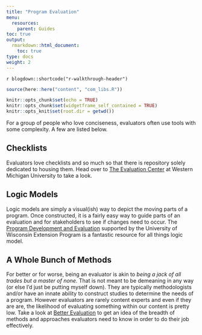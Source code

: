 ```yaml
---
title: "Program Evaluation"
menu:
  resources:
    parent: Guides
toc: true
output:
  rmarkdown::html_document:
    toc: true
type: docs
weight: 2
---
```


`r blogdown::shortcode("r-walkthrough-header")`

```r
source(here::here("content", "com_libs.R"))
```

```r
knitr::opts_chunk$set(echo = TRUE)
knitr::opts_chunk$set(widgetframe_self_contained = TRUE) 
knitr::opts_knit$set(root.dir = getwd())
```

For a group of people who love conciseness, evaluators often use tools with some complexity. A few are listed below.

## Checklists

Evaluators love checklists and so much so that there is repository solely dedicated to housing them. Head over to [The Evaluation Center](https://wmich.edu/evaluation/checklists) at Western Michigan University to take a look.

## Logic Models

Logic models are simply a visual(ish) way to depict the moving parts of a program. Once constructed, it is a fairly easy way to guide parts of an evaluation and for stakeholders to see if changes need to occur. The [Program Development and Evaluation](https://fyi.extension.wisc.edu/programdevelopment/logic-models/) supported by the University of Wisconsin Extension Program is a fantastic resource for all things logic model.

## A Whole Bunch of Methods

For better or for worse, being an evaluator is akin to *being a jack of all trades but a master of none.* That is not meant to be demeaning in any way (or else I'd just be putting myself down). They are typically methodologists and/or have an innate ability to construct studies to determine the needs of a program. However evaluators are rarely content experts and even if they are are, the likelihood of evaluating something within our content is pretty low. Take a look at [Better Evaluation](https://www.betterevaluation.org/en) to get an idea of the breadth of methods and approaches evaluators need to know in order to do their job effectively.
